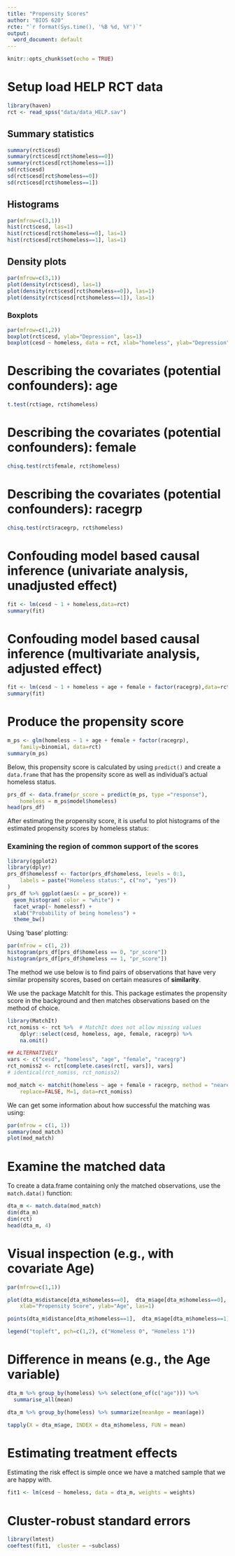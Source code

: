 ```yaml
---
title: "Propensity Scores"
author: "BIOS 620"
rcte: "`r format(Sys.time(), '%B %d, %Y')`"
output:
  word_document: default
---
```


```r
knitr::opts_chunk$set(echo = TRUE)
```

# Setup load HELP RCT data

```r
library(haven)
rct <- read_spss("data/data_HELP.sav")
```

## Summary statistics

```r
summary(rct$cesd)
summary(rct$cesd[rct$homeless==0])
summary(rct$cesd[rct$homeless==1])
sd(rct$cesd)
sd(rct$cesd[rct$homeless==0])
sd(rct$cesd[rct$homeless==1])
```

## Histograms

```r
par(mfrow=c(3,1))
hist(rct$cesd, las=1)
hist(rct$cesd[rct$homeless==0], las=1)
hist(rct$cesd[rct$homeless==1], las=1)
```


## Density plots

```r
par(mfrow=c(3,1))
plot(density(rct$cesd), las=1)
plot(density(rct$cesd[rct$homeless==0]), las=1)
plot(density(rct$cesd[rct$homeless==1]), las=1)
```

### Boxplots

```r
par(mfrow=c(1,2))
boxplot(rct$cesd, ylab="Depression", las=1)
boxplot(cesd ~ homeless, data = rct, xlab="homeless", ylab="Depression", las=1)
```


# Describing the covariates (potential confounders): age

```r
t.test(rct$age, rct$homeless)
```

# Describing the covariates (potential confounders): female

```r
chisq.test(rct$female, rct$homeless)
```


# Describing the covariates (potential confounders): racegrp
```r
chisq.test(rct$racegrp, rct$homeless)
```


# Confouding model based causal inference (univariate analysis, unadjusted effect)

```r
fit <- lm(cesd ~ 1 + homeless,data=rct)
summary(fit)
```

# Confouding model based causal inference (multivariate analysis, adjusted effect)

```r
fit <- lm(cesd ~ 1 + homeless + age + female + factor(racegrp),data=rct)
summary(fit)
```

# Produce the propensity score

```r
m_ps <- glm(homeless ~ 1 + age + female + factor(racegrp),
    family=binomial, data=rct)
summary(m_ps)
```

Below, this propensity score is calculated by using `predict()` and create a
`data.frame` that has the propensity score as well as individual's actual
homeless status.

```r
prs_df <- data.frame(pr_score = predict(m_ps, type ="response"),
    homeless = m_ps$model$homeless)
head(prs_df)
```

After estimating the propensity score, it is useful to plot histograms of the
estimated propensity scores by homeless status: 

### Examining the region of common support of the scores

```r
library(ggplot2)
library(dplyr)
prs_df$homelessf <- factor(prs_df$homeless, levels = 0:1,
    labels = paste("Homeless status:", c("no", "yes"))
)
prs_df %>% ggplot(aes(x = pr_score)) +
  geom_histogram( color = "white") +
  facet_wrap(~ homelessf) +
  xlab("Probability of being homeless") +
  theme_bw()
```

Using 'base' plotting:

```r
par(mfrow = c(1, 2))
histogram(prs_df[prs_df$homeless == 0, "pr_score"])
histogram(prs_df[prs_df$homeless == 1, "pr_score"])
```


The method we use below is to find pairs of observations that have very similar
propensity scores, based on certain measures of **similarity**.

We use the package MatchIt for this. This package estimates the propensity score
in the background and then matches observations based on the method of choice.

```r
library(MatchIt)
rct_nomiss <- rct %>%  # MatchIt does not allow missing values
    dplyr::select(cesd, homeless, age, female, racegrp) %>%
    na.omit()

## ALTERNATIVELY
vars <- c("cesd", "homeless", "age", "female", "racegrp")
rct_nomiss2 <- rct[complete.cases(rct[, vars]), vars]
# identical(rct_nomiss, rct_nomiss2)

mod_match <- matchit(homeless ~ age + female + racegrp, method = "nearest", 
    replace=FALSE, M=1, data=rct_nomiss)
```

We can get some information about how successful the matching was using:

```r
par(mfrow = c(1, 1))
summary(mod_match) 
plot(mod_match) 
```

# Examine the matched data 

To create a data.frame containing only the matched observations, use the
`match.data()` function:

```r
dta_m <- match.data(mod_match) 
dim(dta_m)
dim(rct)
head(dta_m, 4)
```

# Visual inspection (e.g., with covariate Age)

```r
par(mfrow=c(1,1))

plot(dta_m$distance[dta_m$homeless==0],  dta_m$age[dta_m$homeless==0], 
    xlab="Propensity Score", ylab="Age", las=1)

points(dta_m$distance[dta_m$homeless==1],  dta_m$age[dta_m$homeless==1], pch=2)

legend("topleft", pch=c(1,2), c("Homeless 0", "Homeless 1"))
```

# Difference in means (e.g., the Age variable)

```r
dta_m %>% group_by(homeless) %>% select(one_of(c("age"))) %>%
  summarise_all(mean)

dta_m %>% group_by(homeless) %>% summarize(meanAge = mean(age)) 
```

```r
tapply(X = dta_m$age, INDEX = dta_m$homeless, FUN = mean)
```

# Estimating treatment effects

Estimating the risk effect is simple once we have a matched sample that we are
happy with.

```r
fit1 <- lm(cesd ~ homeless, data = dta_m, weights = weights)
```

# Cluster-robust standard errors

```r
library(lmtest)
coeftest(fit1,  cluster = ~subclass)
```
